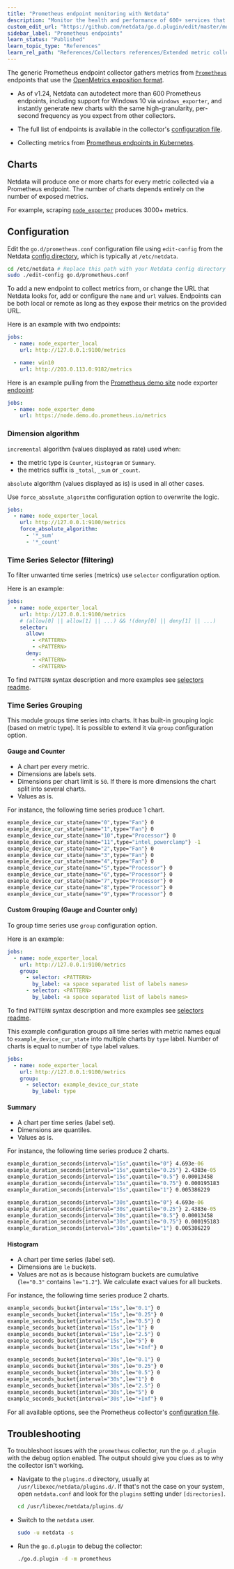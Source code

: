 ```yaml
---
title: "Prometheus endpoint monitoring with Netdata"
description: "Monitor the health and performance of 600+ services that support the Prometheus metrics with Netdata's per-second frequency and zero configuration."
custom_edit_url: "https://github.com/netdata/go.d.plugin/edit/master/modules/prometheus/README.md"
sidebar_label: "Prometheus endpoints"
learn_status: "Published"
learn_topic_type: "References"
learn_rel_path: "References/Collectors references/Extended metric collection"
---
```



The generic Prometheus endpoint collector gathers metrics from [`Prometheus`](https://prometheus.io/) endpoints that use
the [OpenMetrics exposition format](https://prometheus.io/docs/instrumenting/exposition_formats/).

- As of v1.24, Netdata can autodetect more than 600 Prometheus endpoints, including support for Windows 10 via
  `windows_exporter`, and instantly generate new charts with the same high-granularity, per-second frequency as you
  expect from other collectors.

- The full list of endpoints is available in the
  collector's [configuration file](https://github.com/netdata/go.d.plugin/blob/master/config/go.d/prometheus.conf).

- Collecting metrics
  from [Prometheus endpoints in Kubernetes](https://github.com/netdata/helmchart#prometheus-endpoints).

## Charts

Netdata will produce one or more charts for every metric collected via a Prometheus endpoint. The number of charts
depends entirely on the number of exposed metrics.

For example, scraping [`node_exporter`](https://github.com/prometheus/node_exporter) produces 3000+ metrics.

## Configuration

Edit the `go.d/prometheus.conf` configuration file using `edit-config` from the
Netdata [config directory](https://learn.netdata.cloud/docs/configure/nodes), which is typically at `/etc/netdata`.

```bash
cd /etc/netdata # Replace this path with your Netdata config directory
sudo ./edit-config go.d/prometheus.conf
```

To add a new endpoint to collect metrics from, or change the URL that Netdata looks for, add or configure the `name` and
`url` values. Endpoints can be both local or remote as long as they expose their metrics on the provided URL.

Here is an example with two endpoints:

```yaml
jobs:
  - name: node_exporter_local
    url: http://127.0.0.1:9100/metrics

  - name: win10
    url: http://203.0.113.0:9182/metrics
```

Here is an example pulling from the [Prometheus demo site](https://demo.do.prometheus.io/) node
exporter [endpoint](https://node.demo.do.prometheus.io/metrics):

```yaml
jobs:
  - name: node_exporter_demo
    url: https://node.demo.do.prometheus.io/metrics
```

### Dimension algorithm

`incremental` algorithm (values displayed as rate) used when:

- the metric type is `Counter`, `Histogram` or `Summary`.
- the metrics suffix is `_total`, `_sum` or `_count`.

`absolute` algorithm (values displayed as is) is used in all other cases.

Use `force_absolute_algorithm` configuration option to overwrite the logic.

```yaml
jobs:
  - name: node_exporter_local
    url: http://127.0.0.1:9100/metrics
    force_absolute_algorithm:
      - '*_sum'
      - '*_count'
```

### Time Series Selector (filtering)

To filter unwanted time series (metrics) use `selector` configuration option.

Here is an example:

```yaml
jobs:
  - name: node_exporter_local
    url: http://127.0.0.1:9100/metrics
    # (allow[0] || allow[1] || ...) && !(deny[0] || deny[1] || ...)
    selector:
      allow:
        - <PATTERN>
        - <PATTERN>
      deny:
        - <PATTERN>
        - <PATTERN>
```

To find `PATTERN` syntax description and more examples
see [selectors readme](https://github.com/netdata/go.d.plugin/tree/master/pkg/prometheus/selector#time-series-selector).

### Time Series Grouping

This module groups time series into charts. It has built-in grouping logic (based on metric type). It is possible to
extend it via `group` configuration option.

#### Gauge and Counter

- A chart per every metric.
- Dimensions are labels sets.
- Dimensions per chart limit is `50`. If there is more dimensions the chart split into several charts.
- Values as is.

For instance, the following time series produce 1 chart.

```cmd
example_device_cur_state{name="0",type="Fan"} 0
example_device_cur_state{name="1",type="Fan"} 0
example_device_cur_state{name="10",type="Processor"} 0
example_device_cur_state{name="11",type="intel_powerclamp"} -1
example_device_cur_state{name="2",type="Fan"} 0
example_device_cur_state{name="3",type="Fan"} 0
example_device_cur_state{name="4",type="Fan"} 0
example_device_cur_state{name="5",type="Processor"} 0
example_device_cur_state{name="6",type="Processor"} 0
example_device_cur_state{name="7",type="Processor"} 0
example_device_cur_state{name="8",type="Processor"} 0
example_device_cur_state{name="9",type="Processor"} 0
```

#### Custom Grouping (Gauge and Counter only)

To group time series use `group` configuration option.

Here is an example:

```yaml
jobs:
  - name: node_exporter_local
    url: http://127.0.0.1:9100/metrics
    group:
      - selector: <PATTERN>
        by_label: <a space separated list of labels names>
      - selector: <PATTERN>
        by_label: <a space separated list of labels names> 
```

To find `PATTERN` syntax description and more examples
see [selectors readme](https://github.com/netdata/go.d.plugin/tree/master/pkg/prometheus/selector#time-series-selector).

This example configuration groups all time series with metric names equal to `example_device_cur_state`
into multiple charts by `type` label. Number of charts is equal to number of `type` label values.

```yaml
jobs:
  - name: node_exporter_local
    url: http://127.0.0.1:9100/metrics
    group:
      - selector: example_device_cur_state
        by_label: type 
```

#### Summary

- A chart per time series (label set).
- Dimensions are quantiles.
- Values as is.

For instance, the following time series produce 2 charts.

```cmd
example_duration_seconds{interval="15s",quantile="0"} 4.693e-06
example_duration_seconds{interval="15s",quantile="0.25"} 2.4383e-05
example_duration_seconds{interval="15s",quantile="0.5"} 0.00013458
example_duration_seconds{interval="15s",quantile="0.75"} 0.000195183
example_duration_seconds{interval="15s",quantile="1"} 0.005386229

example_duration_seconds{interval="30s",quantile="0"} 4.693e-06
example_duration_seconds{interval="30s",quantile="0.25"} 2.4383e-05
example_duration_seconds{interval="30s",quantile="0.5"} 0.00013458
example_duration_seconds{interval="30s",quantile="0.75"} 0.000195183
example_duration_seconds{interval="30s",quantile="1"} 0.005386229
```

#### Histogram

- A chart per time series (label set).
- Dimensions are `le` buckets.
- Values are not as is because histogram buckets are cumulative (`le="0.3"` contains `le="1.2"`). We calculate exact
  values for all buckets.

For instance, the following time series produce 2 charts.

```cmd
example_seconds_bucket{interval="15s",le="0.1"} 0
example_seconds_bucket{interval="15s",le="0.25"} 0
example_seconds_bucket{interval="15s",le="0.5"} 0
example_seconds_bucket{interval="15s",le="1"} 0
example_seconds_bucket{interval="15s",le="2.5"} 0
example_seconds_bucket{interval="15s",le="5"} 0
example_seconds_bucket{interval="15s",le="+Inf"} 0

example_seconds_bucket{interval="30s",le="0.1"} 0
example_seconds_bucket{interval="30s",le="0.25"} 0
example_seconds_bucket{interval="30s",le="0.5"} 0
example_seconds_bucket{interval="30s",le="1"} 0
example_seconds_bucket{interval="30s",le="2.5"} 0
example_seconds_bucket{interval="30s",le="5"} 0
example_seconds_bucket{interval="30s",le="+Inf"} 0
```

For all available options, see the Prometheus
collector's [configuration file](https://github.com/netdata/go.d.plugin/blob/master/config/go.d/prometheus.conf).

## Troubleshooting

To troubleshoot issues with the `prometheus` collector, run the `go.d.plugin` with the debug option enabled. The output
should give you clues as to why the collector isn't working.

- Navigate to the `plugins.d` directory, usually at `/usr/libexec/netdata/plugins.d/`. If that's not the case on
  your system, open `netdata.conf` and look for the `plugins` setting under `[directories]`.

  ```bash
  cd /usr/libexec/netdata/plugins.d/
  ```

- Switch to the `netdata` user.

  ```bash
  sudo -u netdata -s
  ```

- Run the `go.d.plugin` to debug the collector:

  ```bash
  ./go.d.plugin -d -m prometheus
  ```
